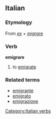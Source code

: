 ==Italian==
===Etymology===
From {{L.}} ''[[ex]] + [[migrare]]''
===Verb===
[[Category:Italian verbs]]
'''emigrare'''

# to [[emigrate]]

===Related terms===
*[[emigrante]]
*[[emigrato]]
*[[emigrazione]]